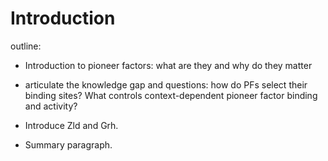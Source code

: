 # Introduction

outline:

-   Introduction to pioneer factors: what are they and why do they matter

-   articulate the knowledge gap and questions: how do PFs select their binding sites?
    What controls context-dependent pioneer factor binding and activity?

-   Introduce Zld and Grh.

-   Summary paragraph.
